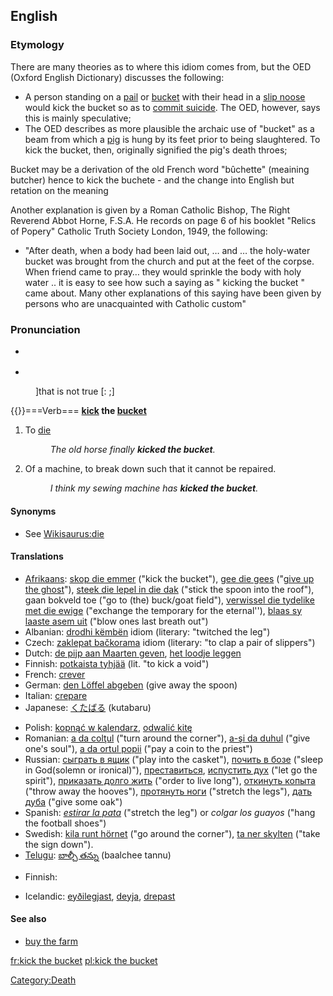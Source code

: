 {{was wotd|2007|December|6}}
{{Wikisaurus-link|die}}
==English==

===Etymology===
There are many theories as to where this idiom comes from, but the OED (Oxford English Dictionary) discusses the following:
* A person standing on a [[pail]] or [[bucket]] with their head in a [[slip noose]] would kick the bucket so as to [[commit suicide]].  The OED, however, says this is mainly speculative;
* The OED describes as more plausible the archaic use of "bucket" as a beam from which a [[pig]] is hung by its feet prior to being slaughtered.  To kick the bucket, then, originally signified the pig's death throes;

Bucket may be a derivation of the old French word "bûchette" (meaining butcher) hence to kick the buchete - and the change into English but retation on the meaning

Another explanation is given by a Roman Catholic Bishop, The Right Reverend Abbot Horne, F.S.A. He records on page 6 of his booklet "Relics of Popery" Catholic Truth Society London, 1949, the following:
* "After death, when a body had been laid out, …  and … the holy-water bucket was brought from the church and put at the feet of the corpse. When friend came to pray… they would sprinkle the body with holy water .. it is easy to see how such a saying as " kicking the bucket " came about. Many other explanations of this saying have been given by persons who are unacquainted with Catholic custom"

===Pronunciation===
* {{a|RP|US}} {{IPA|/ˈkɪk ðə ˈbʌkɪt/}}
* {{audio|en-us-kick the bucket.ogg|Audio (US)}}

:]that is not true [: ;]



<nowiki>{{}}</nowiki>===Verb===
'''[[kick]] the [[bucket]]'''

# {{context|idiom|euphemism}} To [[die]]
#: ''The old horse finally '''kicked the bucket'''.''
# {{context|idiom|slang}} Of a machine, to break down such that it cannot be repaired.
#: ''I think my sewing machine has '''kicked the bucket'''.''

====Synonyms====
* See [[Wikisaurus:die]]

====Translations====
{{trans-top|to die}}
* [[Afrikaans]]: [[skop die emmer]] ("kick the bucket"), [[gee die gees]] ("[[give up the ghost]]"), [[steek die lepel in die dak]] ("stick the spoon into the roof"), gaan bokveld toe ("go to (the) buck/goat field"), [[verwissel die tydelike met die ewige]] ("exchange the temporary for the eternal''), [[blaas sy laaste asem uit]] ("blow ones last breath out")
* Albanian: [[drodhi këmbën]] idiom (literary: "twitched the leg")
* Czech: [[zaklepat bačkorama]] idiom (literary: "to clap a pair of slippers")
* Dutch: [[de pijp aan Maarten geven]], [[het loodje leggen]]
* Finnish: [[potkaista tyhjää]] (lit. "to kick a void")
* French: [[crever]]
* German: [[den Löffel abgeben]] (give away the spoon)
* Italian: [[crepare]]
* Japanese: [[くたばる]] (kutabaru)
{{trans-mid}}
* Polish: [[kopnąć w kalendarz]], [[odwalić kitę]]
* Romanian: [[a da colţul]] ("turn around the corner"), [[a-şi da duhul]] ("give one's soul"), [[a da ortul popii]] ("pay a coin to the priest")
* Russian: [[сыграть в ящик]] ("play into the casket"), [[почить в бозе]] ("sleep in God(solemn or ironical)"), [[преставиться]], [[испустить дух]] ("let go the spirit"), [[приказать долго жить]] ("order to live long"), [[откинуть копыта]] ("throw away the hooves"), [[протянуть ноги]] ("stretch the legs"), [[дать дуба]] ("give some oak")
* Spanish: ''[[estirar la pata]]'' ("stretch the leg") or ''colgar los guayos'' ("hang the football shoes")
* Swedish: [[kila runt hörnet]] ("go around the corner"), [[ta ner skylten]] ("take the sign down").
* [[Telugu]]: [[బాల్చీ తన్ను]] (baalchee tannu)
{{trans-bottom}}

{{trans-top|to break down beyond repair}}
* Finnish: {{t|fi|hajota}} {{t|fi|lopullisesti}}
{{trans-mid}}
* Icelandic: [[eyðilegjast]], [[deyja]], [[drepast]]
{{trans-bottom}}

====See also====
* [[buy the farm]]

[[Category:Death]]

[[fr:kick the bucket]]
[[pl:kick the bucket]]